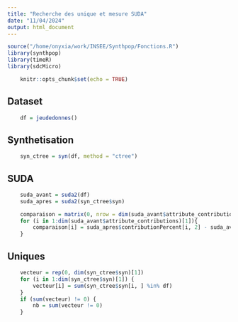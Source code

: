 ```yaml
---
title: "Recherche des unique et mesure SUDA"
date: "11/04/2024"
output: html_document
---
```


```r
source("/home/onyxia/work/INSEE/Synthpop/Fonctions.R")
library(synthpop)
library(timeR)
library(sdcMicro)
```

```r
    knitr::opts_chunk$set(echo = TRUE)
```

## Dataset
```r
    df = jeudedonnes()
```

## Synthetisation
```r
    syn_ctree = syn(df, method = "ctree")
```

## SUDA
```r
    suda_avant = suda2(df)
    suda_apres = suda2(syn_ctree$syn)

    comparaison = matrix(0, nrow = dim(suda_avant$attribute_contributions)[1])
    for (i in 1:dim(suda_avant$attribute_contributions)[1]){
        comparaison[i] = suda_apres$contributionPercent[i, 2] - suda_avant$attribute_contributions[i, 2]
    }
```

## Uniques
```r
    vecteur = rep(0, dim(syn_ctree$syn)[1])
    for (i in 1:dim(syn_ctree$syn)[1]) {
        vecteur[i] = sum(syn_ctree$syn[i, ] %in% df)
    }
    if (sum(vecteur) != 0) {
        nb = sum(vecteur != 0)
    }
```